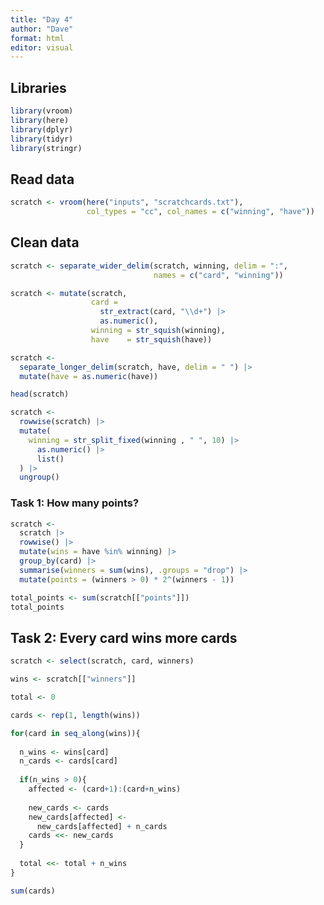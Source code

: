 ```yaml
---
title: "Day 4"
author: "Dave"
format: html
editor: visual
---
```


## Libraries

```r
library(vroom)
library(here)
library(dplyr)
library(tidyr)
library(stringr)
```

## Read data

```r
scratch <- vroom(here("inputs", "scratchcards.txt"),
                 col_types = "cc", col_names = c("winning", "have"))
```

## Clean data

```r
scratch <- separate_wider_delim(scratch, winning, delim = ":", 
                                names = c("card", "winning"))

scratch <- mutate(scratch,
                  card =
                    str_extract(card, "\\d+") |> 
                    as.numeric(),
                  winning = str_squish(winning),
                  have    = str_squish(have))

scratch <- 
  separate_longer_delim(scratch, have, delim = " ") |> 
  mutate(have = as.numeric(have))

head(scratch)

scratch <- 
  rowwise(scratch) |> 
  mutate(
    winning = str_split_fixed(winning , " ", 10) |> 
      as.numeric() |> 
      list()
  ) |> 
  ungroup()
```

### Task 1: How many points?

```r
scratch <- 
  scratch |> 
  rowwise() |> 
  mutate(wins = have %in% winning) |> 
  group_by(card) |> 
  summarise(winners = sum(wins), .groups = "drop") |> 
  mutate(points = (winners > 0) * 2^(winners - 1))

total_points <- sum(scratch[["points"]])
total_points
```

## Task 2: Every card wins more cards

```r
scratch <- select(scratch, card, winners)

wins <- scratch[["winners"]]

total <- 0 

cards <- rep(1, length(wins))

for(card in seq_along(wins)){
  
  n_wins <- wins[card]
  n_cards <- cards[card]
  
  if(n_wins > 0){
    affected <- (card+1):(card+n_wins)
    
    new_cards <- cards
    new_cards[affected] <-
      new_cards[affected] + n_cards
    cards <<- new_cards
  }
  
  total <<- total + n_wins
}

sum(cards)
```
